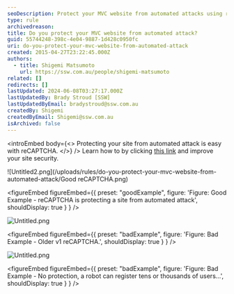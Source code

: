 ```yaml
---
seoDescription: Protect your MVC website from automated attacks using reCAPTCHA and ensure secure user registration.
type: rule
archivedreason:
title: Do you protect your MVC website from automated attack?
guid: 55744248-398c-4e04-9887-1d428c0950fc
uri: do-you-protect-your-mvc-website-from-automated-attack
created: 2015-04-27T23:22:45.000Z
authors:
  - title: Shigemi Matsumoto
    url: https://ssw.com.au/people/shigemi-matsumoto
related: []
redirects: []
lastUpdated: 2024-06-08T03:27:17.000Z
lastUpdatedBy: Brady Stroud [SSW]
lastUpdatedByEmail: bradystroud@ssw.com.au
createdBy: Shigemi
createdByEmail: Shigemi@ssw.com.au
isArchived: false
---
```


<introEmbed
  body={<>
Protecting your site from automated attack is easy with reCAPTCHA.
  </>}
/>
Learn how to by clicking [this link](https://shigemimatsumoto.wordpress.com/2015/04/27/protecting-mvc-web-application-with-recaptcha-22/) and improve your site security.

![Untitled2.png](/uploads/rules/do-you-protect-your-mvc-website-from-automated-attack/Good reCAPTCHA.png)

<figureEmbed figureEmbed={{
  preset: "goodExample",
  figure: 'Figure: Good Example - reCAPTCHA is protecting a site from automated attack',
  shouldDisplay: true
} } />

![Untitled.png](/uploads/rules/do-you-protect-your-mvc-website-from-automated-attack/abd5fe_Untitled2.png)

<figureEmbed figureEmbed={{
  preset: "badExample",
  figure: 'Figure: Bad Example - Older v1 reCAPTCHA.',
  shouldDisplay: true
} } />


![Untitled.png](/uploads/rules/do-you-protect-your-mvc-website-from-automated-attack/4141c3_Untitled.png)

<figureEmbed figureEmbed={{
  preset: "badExample",
  figure: 'Figure: Bad Example - No protection, a robot can register tens or thousands of users...',
  shouldDisplay: true
} } />

